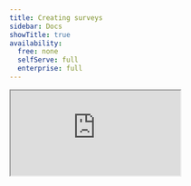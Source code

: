 ```yaml
---
title: Creating surveys
sidebar: Docs
showTitle: true
availability:
  free: none
  selfServe: full
  enterprise: full
---
```



<iframe
    src="https://www.youtube-nocookie.com/embed/2jQco8hEvTI?start=900"
    className="rounded shadow-xl"
/>

To create a new survey, go to the [surveys tab](https://us.posthog.com/surveys) in the PostHog app, and click on the "New survey" button in the top right. This presents you with a collection of [survey templates](/templates?filter=type&value=survey) or you can click "Create blank survey" in the top right to create your own.

<ProductScreenshot
    imageLight="https://res.cloudinary.com/dmukukwp6/image/upload/v1714691601/posthog.com/contents/images/docs/surveys/survey-template-light.png" 
    imageDark="https://res.cloudinary.com/dmukukwp6/image/upload/v1714691601/posthog.com/contents/images/docs/surveys/survey-template-dark.png"
    alt="Survey templates" 
    classes="rounded"
/>

After choosing one, you are brought to a form where you can complete the details of your new survey:

<ProductScreenshot
    imageLight={newSurveyLight} 
    imageDark={newSurveyDark}
    alt="Create a survey" 
    classes="rounded"
/>

Here's a breakdown of each field in the form:

### Presentation

There are three options for displaying a survey:

1. **Popover:** Use PostHog's prebuilt user interfaces to show surveys as a popover in the bottom corner of the screen.

2. **API:** Implement your own survey UI and use PostHog to handle display logic, capturing results, and analytics.

### Steps

Steps is where you set up your question(s), label, choice(s), description, button text, and confirmation message. You must [subscribe](https://us.posthog.com/organization/billing) to surveys to add multiple questions.

You can also add [conditional logic](/docs/surveys/conditional-questions) to display certain questions.

> **Tip:** The description supports HTML, so you can do things like add images with an `<img>` tag.

PostHog supports multiple question types which are all available for both popover and API display modes.

| Type                      | Preview                                                                                               |
|------------------------|-------------------------------------------------------------------------------------------------------|
| **Freeform text**              | ![Open text survey](https://res.cloudinary.com/dmukukwp6/image/upload/v1710055416/posthog.com/contents/images/docs/surveys/freetext-survey.png)                                     |
| **Link/Notification**                   | ![Link survey](https://res.cloudinary.com/dmukukwp6/image/upload/v1710055416/posthog.com/contents/images/docs/surveys/link-survey.png)                                              |
| **Rating emoji**         | ![Emoji rating survey](https://res.cloudinary.com/dmukukwp6/image/upload/v1710055416/posthog.com/contents/images/docs/surveys/rating-emoji-survey.png)                              |
| **Rating - number**        | ![Number rating survey](https://res.cloudinary.com/dmukukwp6/image/upload/v1710055416/posthog.com/contents/images/docs/surveys/rating-number-survey.png)                            |
| **Single choice select**   | ![Single choice select survey](https://res.cloudinary.com/dmukukwp6/image/upload/v1710055416/posthog.com/contents/images/docs/surveys/single-select-survey.png)                      |
| **Multiple choice select** | ![Multiple choice survey](https://res.cloudinary.com/dmukukwp6/image/upload/v1710055416/posthog.com/contents/images/docs/surveys/multiple-choice-survey.png)                         |

### Customization

Customization enables you to change the look, feel, and timing of your popover survey: 

- The color of the background, border, and buttons.
- The position of the popover at the bottom of the screen.
- The placeholder text.
- The visibility of the PostHog branding.
- Whether to shuffle the order of the choices and questions.
- The delay (in seconds) before the survey appears on the page.
- Whether the confirmation message auto disappears after 5 seconds.

<ProductScreenshot
    imageLight={delaySurveyLight} 
    imageDark={delaySurveyDark}
    alt="Delay survey customization" 
    classes="rounded"
/>

### Display conditions

This specifies the conditions a user must meet to be shown the survey. A user must meet **ALL** the conditions to be eligible.

You can display your survey to specific users based on:

- **Linked feature flag:** Whether a user has a specific [feature flag](/docs/feature-flags) enabled. For example, if you're rolling out a new landing page using a feature flag `new-landing-page`, you can gather feedback only from users who have that flag enabled. This is also a way to show surveys to cohorts (but it must be a [non-behavioral one](/docs/feature-flags/common-questions#why-cant-i-use-a-cohort-with-behavioral-filters-in-my-feature-flag)).

- **URL targeting:** Show when URL either contains a string, exactly matches a string, matches a regex.
  
- **Selector matches:** Whether a specific element exists or appears on the page with the specified class name or ID. For example, you can display a survey with `#my-button` or `.my-button` selector. This is useful for showing a survey after a user action.

- **Wait period**: Hide surveys from users who have seen a survey in the last X days. Note that a user who completes a survey are never shown the same survey again, even if no wait period is set.

- **User and group properties:** If you are capturing [person profiles](/docs/data/persons), you can display a survey to users who have specific [user](/docs/product-analytics/person-properties) or [group properties](/docs/product-analytics/group-analytics#how-to-set-group-properties). For example, you can target a survey to users who have a property `is_paying=true`. This also includes a percentage rollout option.

<ProductScreenshot
    imageLight={displayConditionsLight} 
    imageDark={displayConditionsDark}
    alt="Display conditions" 
    classes="rounded"
/>

### Completion conditions

This enables you to stop your survey once you receive a specific number of responses. Note that because it takes time for PostHog to process responses, this is a rough guideline. Your survey might receive slightly more responses than you set.

## Launching your survey

Once you've set up your survey, click "Save as draft" to save your survey. This enables you to review any changes before launching. Then, when you're ready to launch, click the "Launch" button.

If you've created a [popover survey](#presentation), your survey will begin showing immediately to users matching your display conditions.

If you've created an [API survey](#presentation), you'll need to add your [custom survey code](/docs/surveys/implementing-custom-surveys) before launching.

